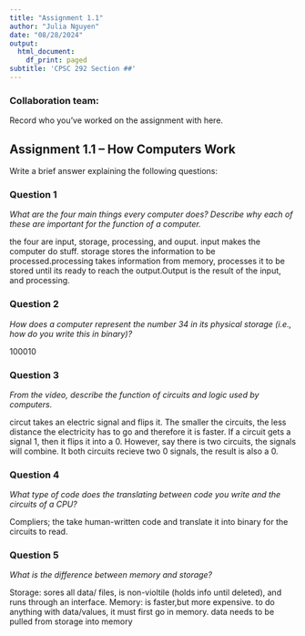 ```yaml
---
title: "Assignment 1.1"
author: "Julia Nguyen"
date: "08/28/2024"
output:
  html_document:
    df_print: paged
subtitle: 'CPSC 292 Section ##'
---
```


### Collaboration team: 

Record who you've worked on the assignment with here. 


## Assignment 1.1 -- How Computers Work


Write a brief answer explaining the following questions:

### Question 1

*What are the four main things every computer does? Describe why each of these are important for the function of a computer.*

the four are input, storage, processing, and ouput. input makes the computer do stuff. storage stores the information to be processed.processing takes information from memory, processes it to be stored until its ready to reach the output.Output is the result of the input, and processing.

### Question 2

*How does a computer represent the number 34 in its physical storage (i.e., how do you write this in binary)?*

100010

### Question 3

*From the video, describe the function of circuits and logic used by computers.*

circut takes an electric signal and flips it. The smaller the circuits, the less distance the electricity has to go and therefore it is faster. If a circuit gets a signal 1, then it flips it into a 0. However, say there is two circuits, the signals will combine. It both circuits recieve two 0 signals, the result is also a 0. 

### Question 4

*What type of code does the translating between code you write and the circuits of a CPU?*

Compliers; the take human-written code and translate it into binary for the circuits to read. 

### Question 5

*What is the difference between memory and storage?*

Storage: sores all data/ files, is non-violtile (holds info until deleted), and runs through an interface.
Memory: is faster,but more expensive. to do anything with data/values, it must first go in memory. data needs to be pulled from storage into memory 
